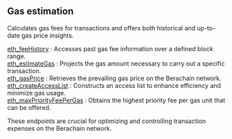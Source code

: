 
## Gas estimation

Calculates gas fees for transactions and offers both historical and up-to-date gas price insights.

[eth_feeHistory](/berachain-api/gasestimation/eth_feeHistory) : Accesses past gas fee information over a defined block range. \
[eth_estimateGas](/berachain-api/gasestimation/eth_estimateGas) : Projects the gas amount necessary to carry out a specific transaction. \
[eth_gasPrice](/berachain-api/gasestimation/eth_gasPrice) :  Retrieves the prevailing gas price on the Berachain network. \
[eth_createAccessList](/berachain-api/gasestimation/eth_createAccessList) : Constructs an access list to enhance efficiency and minimize gas usage. \
[eth_maxPriorityFeePerGas](/berachain-api/gasestimation/eth_maxPriorityFeePerGas) : Obtains the highest priority fee per gas unit that can be offered.

These endpoints are crucial for optimizing and controlling transaction expenses on the Berachain network.

<Space h={16} />
<GetStarted />